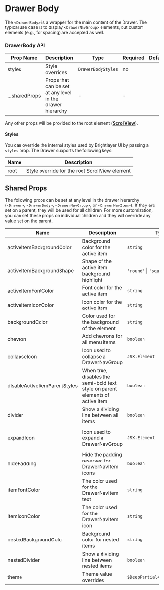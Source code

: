 
# Drawer Body

The `<DrawerBody>` is a wrapper for the main content of the Drawer. The typical use case is to display `<DrawerNavGroup>` elements, but custom elements (e.g., for spacing) are accepted as well.

### DrawerBody API

<Box>

| Prop Name                       | Description                                                | Type               | Required | Default |
| ------------------------------- | ---------------------------------------------------------- | ------------------ | -------- | ------- |
| styles                          | Style overrides                                            | `DrawerBodyStyles` | no       |         |
| [...sharedProps](#shared-props) | Props that can be set at any level in the drawer hierarchy | -                  | -        |         |

</Box>

Any other props will be provided to the root element ([**ScrollView**](https://reactnative.dev/docs/scrollview)).

#### Styles

You can override the internal styles used by Brightlayer UI by passing a `styles` prop. The Drawer supports the following keys:

<Box>

| Name | Description                                    |
| ---- | ---------------------------------------------- |
| root | Style override for the root ScrollView element |

</Box>

## Shared Props

The following props can be set at any level in the drawer hierarchy (`<Drawer>`, `<DrawerBody>`, `<DrawerNavGroup>`, or `<DrawerNavItem>`). If they are set on a parent, they will be used for all children. For more customization, you can set these props on individual children and they will override any value set on the parent.

<Box>

| Name                          | Description                                                                    | Type                          | Required | Default                                                                                           |
| ----------------------------- | ------------------------------------------------------------------------------ | ----------------------------- | -------- | ------------------------------------------------------------------------------------------------- |
| activeItemBackgroundColor     | Background color for the active item                                           | `string`                      | no       | `theme.colors.primaryContainer`                                                                   |
| activeItemBackgroundShape     | Shape of the active item background highlight                                  | `'round'` \| `'square'`       | no       | `square`                                                                                          |
| activeItemFontColor           | Font color for the active item                                                 | `string`                      | no       | `theme.colors.onPrimaryContainer`                                                                 |
| activeItemIconColor           | Icon color for the active item                                                 | `string`                      | no       | `theme.colors.onPrimaryContainer`                                                                 |
| backgroundColor               | Color used for the background of the element                                   | `string`                      | no       |                                                                                                   |
| chevron                       | Add chevrons for all menu items                                                | `boolean`                     | no       | `false`                                                                                           |
| collapseIcon                  | Icon used to collapse a DrawerNavGroup                                         | `JSX.Element`                 | no       | `expandIcon` rotated 180 degrees                                                                  |
| disableActiveItemParentStyles | When true, disables the semi-bold text style on parent elements of active item | `boolean`                     | no       | `false`                                                                                           |
| divider                       | Show a dividing line between all items                                         | `boolean`                     | no       | `false`                                                                                           |
| expandIcon                    | Icon used to expand a DrawerNavGroup                                           | `JSX.Element`                 | no       | `<MatIcon name={'expand-more'}/>` at top-level, `<MatIcon name={'arrow-drop-down'} />` for nested |
| hidePadding                   | Hide the padding reserved for DrawerNavItem icons                              | `boolean`                     | no       |                                                                                                   |
| itemFontColor                 | The color used for the DrawerNavItem text                                      | `string`                      | no       | `theme.colors.tertiary`                                                                           |
| itemIconColor                 | The color used for the DrawerNavItem icon                                      | `string`                      | no       | `theme.colors.onSurfaceVariant`                                                                   |
| nestedBackgroundColor         | Background color for nested items                                              | `string`                      | no       | `theme.colors.surfaceContainer`                                                                   |
| nestedDivider                 | Show a dividing line between nested items                                      | `boolean`                     | no       | `false`                                                                                           |
| theme                         | Theme value overrides                                                          | `$DeepPartial<ExtendedTheme>` | no       |                                                                                                   |

</Box>
